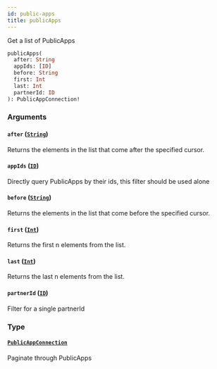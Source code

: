 ```yaml
---
id: public-apps
title: publicApps
---
```


Get a list of PublicApps

```graphql
publicApps(
  after: String
  appIds: [ID]
  before: String
  first: Int
  last: Int
  partnerId: ID
): PublicAppConnection!

```

### Arguments

#### `after` ([`String`](/developers/shared-apis/adminidentity-api/graphql/reference/scalars/string))

Returns the elements in the list that come after the specified cursor.

#### `appIds` ([`ID`](/developers/shared-apis/adminidentity-api/graphql/reference/scalars/id))

Directly query PublicApps by their ids, this filter should be used alone

#### `before` ([`String`](/developers/shared-apis/adminidentity-api/graphql/reference/scalars/string))

Returns the elements in the list that come before the specified cursor.

#### `first` ([`Int`](/developers/shared-apis/adminidentity-api/graphql/reference/scalars/int))

Returns the first n elements from the list.

#### `last` ([`Int`](/developers/shared-apis/adminidentity-api/graphql/reference/scalars/int))

Returns the last n elements from the list.

#### `partnerId` ([`ID`](/developers/shared-apis/adminidentity-api/graphql/reference/scalars/id))

Filter for a single partnerId

### Type

#### [`PublicAppConnection`](/developers/shared-apis/adminidentity-api/graphql/reference/objects/public-app-connection)

Paginate through PublicApps
